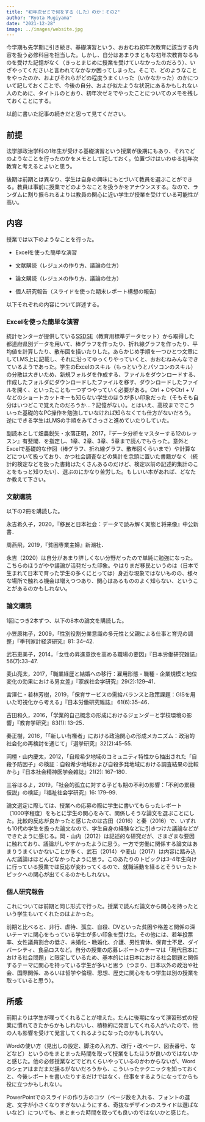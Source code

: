 ```yaml
---
title: "初年次ゼミで何をする（した）のか：その2"
author: "Ryota Mugiyama"
date: "2021-12-28"
image: ../images/website.jpg
---
```


今学期も先学期に引き続き、基礎演習という、おおむね初年次教育に該当する内容を扱う必修科目を担当した。しかし、自分はあまりまともな初年次教育なるものを受けた記憶がなく（きっとまじめに授業を受けていなかったのだろう）、いざやってくださいと言われてなかなか困ってしまった。そこで、どのようなことをやったのか、およびそれらがどの程度うまくいった（いかなかった）のかについて記しておくことで、今後の自分、および似たような状況にあるかもしれない人のために、タイトルのとおり、初年次ゼミでやったことについてのメモを残しておくことにする。

以前に書いた記事の続きだと思って見てください。

## 前提

法学部政治学科の1年生が受ける基礎演習という授業が後期にもあり、それでどのようなことを行ったのかをメモとして記しておく。位置づけはいわゆる初年次教育と考えるとよいと思う。

後期は前期とは異なり、学生は自身の興味にもとづいて教員を選ぶことができる。教員は事前に授業でどのようなことを扱うかをアナウンスする。なので、ランダムに割り振られるよりは教員の関心に近い学生が授業を受けている可能性が高い。

## 内容

授業では以下のようなことを行った。

-   Excelを使った簡単な演習

-   文献購読（レジュメの作り方、議論の仕方）

-   論文購読（レジュメの作り方、議論の仕方）

-   個人研究報告（スライドを使った期末レポート構想の報告）

以下それぞれの内容について詳述する。

### Excelを使った簡単な演習

統計センターが提供している[SSDSE](https://www.nstac.go.jp/SSDSE/ "https://www.nstac.go.jp/SSDSE/")（教育用標準データセット）から取得した都道府県別データを用いて、棒グラフを作ったり、折れ線グラフを作ったり、平均値を計算したり、散布図を描いたりした。あらかじめ手順を一つひとつ文章にしてLMS上に記載し、それに沿ってゆっくりやっていくと、おおむねみんなできているようであった。学生のExcelのスキル（もっというとパソコンのスキル）の分散は大きいため、新規フォルダを作成する、ファイルをダウンロードする、作成したフォルダにダウンロードしたファイルを移す、ダウンロードしたファイルを開く、といったことも一つずつやっていく必要がある。Ctrl + CやCtrl + Vなどのショートカットキーも知らない学生のほうが多い印象だった（そもそも自分はいつどこで覚えたのだろうか...？記憶がない）。とはいえ、高校まででこういった基礎的なPC操作を勉強していなければ知らなくても仕方がないだろう。逆にできる学生はLMSの手順をみてさっさと進めていたりしていた。

副読本として畑農鋭矢・水落正明，2017，『データ分析をマスターする12のレッスン』有斐閣．を指定し、1章、2章、3章、5章まで読んでもらった。意外とExcelで基礎的な作図（棒グラフ、折れ線グラフ、散布図くらいまで）や計算などについて扱っており、かつ社会調査などの集計を念頭に置いた書籍がなく（統計的検定などを扱った書籍はたくさんあるのだけど、検定以前の記述的集計のことをもっと知りたい）、選ぶのにかなり苦労した。もしいい本があれば、どなたか教えて下さい。

### 文献購読

以下の2冊を購読した。

永吉希久子，2020，『移民と日本社会：データで読み解く実態と将来像』中公新書．

周燕飛，2019，『貧困専業主婦』新潮社．

永吉（2020）は自分があまり詳しくない分野だったので単純に勉強になった。こちらのほうがやや議論が活発だった印象。やはりまだ移民というのは（日本で生まれて日本で育った学生の多くにとっては）身近な現象ではないものの、様々な場所で触れる機会は増えつつあり、関心はあるもののよく知らない、ということがあるのかもしれない。

### 論文購読

1回につき2本ずつ、以下の8本の論文を購読した。

小笠原祐子，2009，「性別役割分業意識の多元性と父親による仕事と育児の調整」『季刊家計経済研究』81: 34--42.

武石恵美子，2014，「女性の昇進意欲を高める職場の要因」『日本労働研究雑誌』56(7):33--47.

麦山亮太，2017，「職業経歴と結婚への移行：雇用形態・職種・企業規模と地位変化の効果における男女差」『家族社会学研究』29(2):129--41．

宮澤仁・若林芳樹，2019，「保育サービスの需給バランスと政策課題：GISを用いた可視化から考える」『日本労働研究雑誌』 61(6):35--46．

古田和久，2016，「学業的自己概念の形成におけるジェンダーと学校環境の影響」『教育学研究』83(1): 13--25．

秦正樹，2016，「「新しい有権者」における政治関心の形成メカニズム：政治的社会化の再検討を通じて」『選挙研究』32(2):45--55.

岡檀・山内慶太，2012，「自殺希少地域のコミュニティ特性から抽出された「自殺予防因子」の検証：自殺希少地域および自殺多発地域における調査結果の比較から」『日本社会精神医学会雑誌』21(2): 167--180．

三谷はるよ，2019，「社会的孤立に対する子ども期の不利の影響：「不利の累積仮説」の検証」『福祉社会学研究』16: 179--99．

論文選定に際しては、授業への応募の際に学生に書いてもらったレポート（1000字程度）をもとに学生の関心をみて、関係しそうな論文を選ぶことにした。比較的反応が良かったと感じたのは古田（2016）と秦（2016）で、いずれも10代の学生を扱った論文なので、学生自身の経験などに引きつけた議論などができたように感じる。岡・山内（2012）は記述的な研究だが、さまざまな要因に触れており、議論がしやすかったように思う。一方で労働に関係する論文はあまりうまくいかないことが多く、武石（2014）や麦山（2017）は内容に踏み込んだ議論はほとんどなかったように思う。このあたりのトピックは3--4年生向けに行っている授業では反応が変わってくるので、就職活動を経るとそういったトピックへの関心が出てくるのかもしれない。

### 個人研究報告

これについては前期と同じ形式で行った。授業で読んだ論文から関心を持ったという学生もいてくれたのはよかった。

前期と比べると、非行、虐待、孤立、自殺、DVといった貧困や格差と関係の深いテーマに関心をもっている学生が多い印象を受けた。その他には、若年投票率、女性議員割合の低さ、未婚化・晩婚化、介護、男性育休、保育士不足、ダイバーシティ、食品ロスなど。自分の授業の応募レポートのテーマは「現代日本における社会問題」と限定しているため、基本的には日本における社会問題と関係するテーマに関心を持っている学生が多いと思う（つまり、日本以外の政治や社会、国際関係、あるいは哲学や倫理、思想、歴史に関心をもつ学生は別の授業を取っていると思う）。

## 所感

前期よりは学生が喋ってくれることが増えた。たんに後期になって演習形式の授業に慣れてきたからかもしれないし、積極的に発言してくれる人がいたので、他の人も影響を受けて発言してくれるようになったのかもしれない。

Wordの使い方（見出しの設定、脚注の入れ方、改行・改ページ、図表番号、などなど）というのをまとまった時間を取って授業をしたほうが良いのではないかと感じた。他の必修授業などでどれくらいやっているのかわからないが、Wordのシェアはまだまだ揺るがないだろうから、こういったテクニックを知っておくと、今後レポートを書いたりするだけではなく、仕事をするようになってからも役に立つかもしれない。

PowerPointでのスライドの作り方のコツ（ページ数を入れる、フォントの選定、文字が小さくなりすぎないようにする、奇抜なデザインのスライドは選ばないなど）についても、まとまった時間を取っても良いのではないかと感じた。
